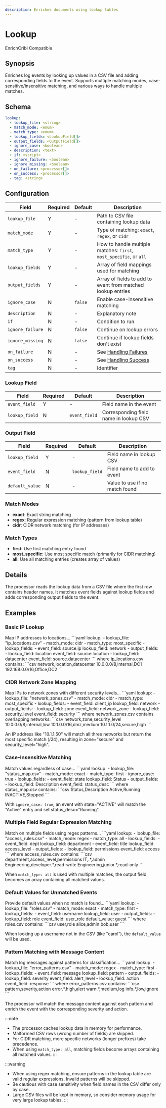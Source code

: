 ```yaml
---
description: Enriches documents using lookup tables
---
```


# Lookup

<span className="theme-doc-version-badge badge badge--primary">Enrich</span><span className="theme-doc-version-badge badge badge--secondary">Cribl Compatible</span>

## Synopsis

Enriches log events by looking up values in a CSV file and adding corresponding fields to the event. Supports multiple matching modes, case-sensitive/insensitive matching, and various ways to handle multiple matches. 

## Schema

```yaml {2-7}
lookup:
  - lookup_file: <string>
  - match_mode: <enum>
  - match_type: <enum>
  - lookup_fields: <LookupField[]>
  - output_fields: <OutputField[]>
  - ignore_case: <boolean>
  - description: <text>
  - if: <script>
  - ignore_failure: <boolean>
  - ignore_missing: <boolean>
  - on_failure: <processor[]>
  - on_success: <processor[]>
  - tag: <string>
```

## Configuration

|Field|Required|Default|Description|
|---|---|---|---|
|`lookup_file`|Y|-|Path to CSV file containing lookup data|
|`match_mode`|Y|-|Type of matching: `exact`, `regex`, or `cidr`|
|`match_type`|Y|-|How to handle multiple matches: `first`, `most_specific`, or `all`|
|`lookup_fields`|Y|-|Array of field mappings used for matching|
|`output_fields`|Y|-|Array of fields to add to event from matched lookup entries|
|`ignore_case`|N|`false`|Enable case-insensitive matching|
|`description`|N|-|Explanatory note|
|`if`|N|-|Condition to run|
|`ignore_failure`|N|`false`|Continue on lookup errors|
|`ignore_missing`|N|`false`|Continue if lookup fields don't exist|
|`on_failure`|N|-|See [Handling Failures](../handling-failures.mdx)|
|`on_success`|N|-|See [Handling Success](../handling-success.mdx)|
|`tag`|N|-|Identifier|

### Lookup Field

|Field|Required|Default|Description|
|---|---|---|---|
|`event_field`|Y|-|Field name in the event|
|`lookup_field`|N|`event_field`|Corresponding field name in lookup CSV|

### Output Field

|Field|Required|Default|Description|
|---|---|---|---|
|`lookup_field`|Y|-|Field name in lookup CSV|
|`event_field`|N|`lookup_field`|Field name to add to event|
|`default_value`|N|-|Value to use if no match found|

### Match Modes

- **exact**: Exact string matching
- **regex**: Regular expression matching (pattern from lookup table)
- **cidr**: CIDR network matching (for IP addresses)

### Match Types

- **first**: Use first matching entry found
- **most_specific**: Use most specific match (primarily for CIDR matching)
- **all**: Use all matching entries (creates array of values)

## Details

The processor reads the lookup data from a CSV file where the first row contains header names. It matches event fields against lookup fields and adds corresponding output fields to the event.

## Examples

### Basic IP Lookup

<ExampleGrid>
  <CommentCol>
    Map IP addresses to locations...
  </CommentCol>
  <CodeCol>
    ```yaml
    lookup:
      - lookup_file: "ip_locations.csv"
      - match_mode: cidr
      - match_type: most_specific
      - lookup_fields:
          - event_field: source.ip
            lookup_field: network
      - output_fields:
          - lookup_field: location
            event_field: source.location
          - lookup_field: datacenter
            event_field: source.datacenter
    ```
  </CodeCol>
  <CommentCol>
    where ip_locations.csv contains:
  </CommentCol>
  <CodeCol>
    ```csv
    network,location,datacenter
    10.0.0.0/8,Internal,DC1
    192.168.0.0/16,Office,DC2
    ```
  </CodeCol>
</ExampleGrid>

### CIDR Network Zone Mapping

<ExampleGrid>
  <CommentCol>
    Map IPs to network zones with different security levels...
  </CommentCol>
  <CodeCol>
    ```yaml
    lookup:
      - lookup_file: "network_zones.csv"
      - match_mode: cidr
      - match_type: most_specific
      - lookup_fields:
          - event_field: client_ip
            lookup_field: network
      - output_fields:
          - lookup_field: zone
            event_field: network_zone
          - lookup_field: security_level
            event_field: security
    ```
  </CodeCol>
  <CommentCol>
    where network_zones.csv contains overlapping networks:
  </CommentCol>
  <CodeCol>
    ```csv
    network,zone,security_level
    10.0.0.0/8,internal,low
    10.1.0.0/16,dmz,medium
    10.1.1.0/24,secure,high
    ```
  </CodeCol>
</ExampleGrid>

An IP address like "10.1.1.50" will match all three networks but return the most specific match (/24), resulting in zone="secure" and security_level="high".

### Case-Insensitive Matching

<ExampleGrid>
  <CommentCol>
    Match values regardless of case...
  </CommentCol>
  <CodeCol>
    ```yaml
    lookup:
      - lookup_file: "status_map.csv"
      - match_mode: exact
      - match_type: first
      - ignore_case: true
      - lookup_fields:
          - event_field: state
            lookup_field: Status
      - output_fields:
          - lookup_field: Description
            event_field: status_desc
    ```
  </CodeCol>
  <CommentCol>
    where status_map.csv contains:
  </CommentCol>
  <CodeCol>
    ```csv
    Status,Description
    Active,Running
    INACTIVE,Stopped
    ```
  </CodeCol>
</ExampleGrid>

With `ignore_case: true`, an event with state="ACTIVE" will match the "Active" entry and set status_desc="Running".

### Multiple Field Regular Expression Matching

<ExampleGrid>
  <CommentCol>
    Match on multiple fields using regex patterns...
  </CommentCol>
  <CodeCol>
    ```yaml
    lookup:
      - lookup_file: "access_rules.csv"
      - match_mode: regex
      - match_type: all
      - lookup_fields:
          - event_field: dept
            lookup_field: department
          - event_field: title
            lookup_field: access_level
      - output_fields:
          - lookup_field: permissions
            event_field: access
    ```
  </CodeCol>
  <CommentCol>
    where access_rules.csv contains:
  </CommentCol>
  <CodeCol>
    ```csv
    department,access_level,permissions
    IT,.*,admin
    Engineering,developer.*,read-write
    Engineering,junior.*,read-only
    ```
  </CodeCol>
</ExampleGrid>

When `match_type: all` is used with multiple matches, the output field becomes an array containing all matched values.

### Default Values for Unmatched Events

<ExampleGrid>
  <CommentCol>
    Provide default values when no match is found...
  </CommentCol>
  <CodeCol>
    ```yaml
    lookup:
      - lookup_file: "roles.csv"
      - match_mode: exact
      - match_type: first
      - lookup_fields:
          - event_field: username
            lookup_field: user
      - output_fields:
          - lookup_field: role
            event_field: user_role
            default_value: guest
    ```
  </CodeCol>
  <CommentCol>
    where roles.csv contains:
  </CommentCol>
  <CodeCol>
    ```csv
    user,role
    alice,admin
    bob,user
    ```
  </CodeCol>
</ExampleGrid>

When looking up a username not in the CSV (like "carol"), the `default_value` will be used.

### Pattern Matching with Message Content

<ExampleGrid>
  <CommentCol>
    Match log messages against patterns for classification...
  </CommentCol>
  <CodeCol>
    ```yaml
    lookup:
      - lookup_file: "error_patterns.csv"
      - match_mode: regex
      - match_type: first
      - lookup_fields:
          - event_field: message
            lookup_field: pattern
      - output_fields:
          - lookup_field: severity
            event_field: alert_level
          - lookup_field: action
            event_field: response
    ```
  </CodeCol>
  <CommentCol>
    where error_patterns.csv contains:
  </CommentCol>
  <CodeCol>
    ```csv
    pattern,severity,action
    error.*,high,alert
    warn.*,medium,log
    info.*,low,ignore
    ```
  </CodeCol>
</ExampleGrid>

The processor will match the message content against each pattern and enrich the event with the corresponding severity and action.

:::note
- The processor caches lookup data in memory for performance.
- Malformed CSV rows (wrong number of fields) are skipped.
- For CIDR matching, more specific networks (longer prefixes) take precedence.
- When using `match_type: all`, matching fields become arrays containing all matched values.
:::

:::warning
- When using regex matching, ensure patterns in the lookup table are valid regular expressions. Invalid patterns will be skipped.
- Be cautious with case sensitivity when field names in the CSV differ only by case.
- Large CSV files will be kept in memory, so consider memory usage for very large lookup tables.
:::